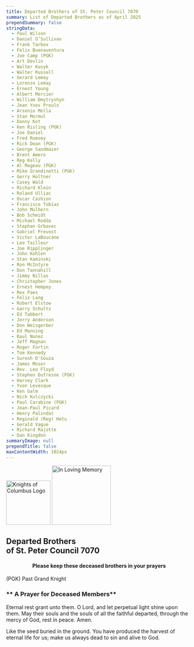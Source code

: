 ```yaml
---
title: Departed Brothers of St. Peter Council 7070
summary: List of Departed Brothers as of April 2025
prependSummary: false
stringData:
  - Paul Wilson
  - Daniel O’Sullivan
  - Frank Tarbox
  - Felix Buenaventura
  - Joe Camp (PGK)
  - Art Devlin
  - Walter Kusyk
  - Walter Russell
  - Gerard Lemay
  - Lorenzo Lemay
  - Ernest Young
  - Albert Mercier
  - William Dmytryshyn
  - Jean Yves Proulx
  - Arsenio Mella
  - Stan Mormul
  - Danny Kot
  - Ken Risling (PGK)
  - Joe Daniel
  - Fred Rumsey
  - Rick Dean (PGK)
  - George Sandmaier
  - Brent Amero
  - Reg Kelly
  - Al Mageau (PGK)
  - Mike Grandinetti (PGK)
  - Gerry Holtner
  - Casey Wald
  - Richard Klein
  - Roland Ulliac
  - Oscar Cashion
  - Francisco Tobias
  - John Mulhern
  - Bob Schmidt
  - Michael Rodda
  - Stephan Grbavec
  - Gabriel Prevost
  - Victor LaBoucane
  - Leo Tailleur
  - Joe Ripplinger
  - John Kohlen
  - Stan Kaminski
  - Ron McIntyre
  - Don Tannahill
  - Jimmy Nillas
  - Christopher Jones
  - Ernest Hempey
  - Rex Paes
  - Felix Lang
  - Robert Elstow
  - Garry Schultz
  - Ed Tabbert
  - Jerry Anderson
  - Don Weisgerber
  - Ed Manning
  - Raul Nunez
  - Jeff Magnan
  - Roger Fortin
  - Tom Kennedy
  - Suresh D'Souza
  - James Moser
  - Rev. Leo Floyd
  - Stephen Dufresne (PGK)
  - Harvey Clark
  - Yvon Levesque
  - Ken Galm
  - Nick Kulczycki
  - Paul Carabine (PGK)
  - Jean-Paul Picard
  - Henry Palindat
  - Reginald (Reg) Hetu
  - Gerald Vague
  - Richard Rajotte
  - Dan Kingdon
summaryImage: null
prependTitle: false
maxContentWidth: 1024px
---
```


<Image src="/api/images/Web/kc-logo.png" float="left" alt="Knights of Columbus Logo" width="120" />
<Image src="/api/images/Web/In Loving Memory.jpg" float="right" alt="In Loving Memory" width="160" />

## Departed Brothers <br/> of St. Peter Council 7070

<h4 align="center">Please keep these deceased brothers in your prayers</h4>

<DataTable data={stringData} columns={3} centerCells />

(PGK) Past Grand Knight

### ** A Prayer for Deceased Members**

Eternal rest grant unto them. O Lord, and let perpetual light shine
upon them. May their souls and the souls of all the faithful departed,
through the mercy of God, rest in peace. Amen.

Like the seed buried in the ground. You have produced the harvest
of eternal life for us; make us always dead to sin and alive to God.
